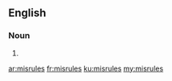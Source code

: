 ==English==

===Noun===
{{head|en}}

# {{plural of|misrule}}

[[ar:misrules]]
[[fr:misrules]]
[[ku:misrules]]
[[my:misrules]]